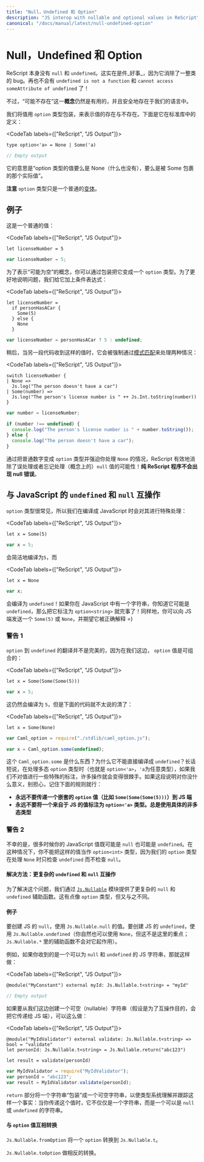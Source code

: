 ```yaml
---
title: "Null，Undefined 和 Option"
description: "JS interop with nullable and optional values in ReScript"
canonical: "/docs/manual/latest/null-undefined-option"
---
```


<!--
# Null, Undefined and Option
-->
# Null，Undefined 和 Option

<!--
ReScript itself doesn't have the notion of `null` or `undefined`. This is a _great_ thing, as it wipes out an entire category of bugs. No more `undefined is not a function`, and `cannot access someAttribute of undefined`!
-->

ReScript 本身没有 `null` 和 `undefined`。这实在是件_好事_，因为它消除了一整类的 bug。再也不会有 `undefined is not a function` 和 `cannot access someAttribute of undefined` 了！

<!--
However, the **concept** of a potentially nonexistent value is still useful, and safely exists in our language.
-->

不过，“可能不存在”这一**概念**仍然是有用的，并且安全地存在于我们的语言中。

<!--
We represent the existence and nonexistence of a value by wrapping it with the `option` type. Here's its definition from the standard library:
-->

我们将值用 `option` 类型包装，来表示值的存在与不存在。下面是它在标准库中的定义：

<CodeTab labels={["ReScript", "JS Output"]}>

```res example
type option<'a> = None | Some('a)
```
```js
// Empty output
```

</CodeTab>

<!--
It means "a value of type option is either None (representing nothing) or that actual value wrapped in a Some".
-->

它的意思是“option 类型的值要么是 None（什么也没有），要么是被 Some 包裹的那个实际值”。

<!--
**Note** how the `option` type is just a regular [variant](variant.md).
-->

**注意** `option` 类型只是一个普通的[变体](variant.md)。

<!--
## Example
-->
## 例子

<!--
Here's a normal value:
-->

这是一个普通的值：

<CodeTab labels={["ReScript", "JS Output"]}>

```res example
let licenseNumber = 5
```
```js
var licenseNumber = 5;
```

</CodeTab>

<!--
To represent the concept of "maybe null", you'd turn this into an `option` type by wrapping it. For the sake of a more illustrative example, we'll put a condition around it:
-->

为了表示“可能为空”的概念，你可以通过包装把它变成一个 `option` 类型。为了更好地说明问题，我们给它加上条件表达式：

<CodeTab labels={["ReScript", "JS Output"]}>

```res
let licenseNumber =
  if personHasACar {
    Some(5)
  } else {
    None
  }
```
```js
var licenseNumber = personHasACar ? 5 : undefined;
```

</CodeTab>

<!--
Later on, when another piece of code receives such value, it'd be forced to handle both cases through [pattern matching](pattern-matching-destructuring.md):
-->

稍后，当另一段代码收到这样的值时，它会被强制通过[模式匹配](pattern-matching-destructuring.md)来处理两种情况：

<CodeTab labels={["ReScript", "JS Output"]}>

```res
switch licenseNumber {
| None =>
  Js.log("The person doesn't have a car")
| Some(number) =>
  Js.log("The person's license number is " ++ Js.Int.toString(number))
}
```
```js
var number = licenseNumber;

if (number !== undefined) {
  console.log("The person's license number is " + number.toString());
} else {
  console.log("The person doesn't have a car");
}
```

</CodeTab>

<!--
By turning your ordinary number into an `option` type, and by forcing you to handle the `None` case, the language effectively removed the possibility for you to mishandle, or forget to handle, a conceptual `null` value! **A pure ReScript program doesn't have null errors**.
-->

通过把普通数字变成 `option` 类型并强迫你处理 `None` 的情况，ReScript 有效地消除了误处理或者忘记处理（概念上的）`null` 值的可能性！**纯 ReScript 程序不会出现 null 错误**。

<!--
## Interoperate with JavaScript `undefined` and `null`
-->
## 与 JavaScript 的 `undefined` 和 `null` 互操作

<!--
The `option` type is common enough that we special-case it when compiling to JavaScript:
-->

`option` 类型很常见，所以我们在编译成 JavaScript 时会对其进行特殊处理：

<CodeTab labels={["ReScript", "JS Output"]}>

```res example
let x = Some(5)
```
```js
var x = 5;
```

</CodeTab>

<!--
simply compiles down to `5`, and
-->

会简洁地编译为`5`，而

<CodeTab labels={["ReScript", "JS Output"]}>

```res example
let x = None
```
```js
var x;
```

</CodeTab>

<!--
compiles to `undefined`! If you've got e.g. a string in JavaScript that you know might be `undefined`, type it as `option<string>` and you're done! Likewise, you can send a `Some(5)` or `None` to the JS side and expect it to be interpreted correctly =)
-->

会编译为 `undefined`！如果你在 JavaScript 中有一个字符串，你知道它可能是 `undefined`，那么把它标注为 `option<string>` 就完事了！同样地，你可以向 JS 端发送一个 `Some(5)` 或 `None`，并期望它被正确解释 =)

<!--
### Caveat 1
-->
### 警告 1

<!--
The option-to-undefined translation isn't perfect, because on our side, `option` values can be composed:
-->

`option` 到 `undefined` 的翻译并不是完美的，因为在我们这边， `option` 值是可组合的：

<CodeTab labels={["ReScript", "JS Output"]}>

```res example
let x = Some(Some(Some(5)))
```
```js
var x = 5;
```

</CodeTab>

<!--
This still compiles to `5`, but this gets troublesome:
-->

这仍然会编译为 `5`，但是下面的代码就不太说的清了：

<CodeTab labels={["ReScript", "JS Output"]}>

```res example
let x = Some(None)
```
```js
var Caml_option = require("./stdlib/caml_option.js");

var x = Caml_option.some(undefined);
```

</CodeTab>

<!--
What's this `Caml_option.some` thing? Why can't this compile to `undefined`? Long story short, when dealing with a polymorphic `option` type (aka `option<'a>`, for any `'a`), many operations become tricky if we don't mark the value with some special annotation. If this doesn't make sense, don't worry; just remember the following rule:
-->

这个 `Caml_option.some` 是什么东西？为什么它不能直接编译成 `undefined`？长话短说，在处理多态 `option` 类型时（也就是 `option<'a>`，`'a`为任意类型），如果我们不对值进行一些特殊的标注，许多操作就会变得很棘手。如果这段说明对你没什么意义，别担心，记住下面的规则就行：

<!--
- **Never, EVER, pass a nested `option` value (e.g. `Some(Some(Some(5)))`) into the JS side.**
- **Never, EVER, annotate a value coming from JS as `option<'a>`. Always give the concrete, non-polymorphic type.**
-->

- **永远不要传递一个嵌套的 `option` 值（比如 `Some(Some(Some(5)))`）到 JS 端**
- **永远不要将一个来自于 JS 的值标注为 `option<'a>` 类型。总是使用具体的非多态类型**

<!--
### Caveat 2
-->
### 警告 2

<!--
Unfortunately, lots of times, your JavaScript value might be _both_ `null` or `undefined`. In that case, you unfortunately can't type such value as e.g. `option<int>`, since our `option` type only checks for `undefined` and not `null` when dealing with a `None`.
-->

不幸的是，很多时候你的 JavaScript 值既可能是 `null` 也可能是 `undefined`。在这种情况下，你不能把这样的值当作 `option<int>` 类型，因为我们的 `option` 类型在处理 `None` 时只检查 `undefined` 而不检查 `null`。

<!--
#### Solution: More Sophisticated `undefined` & `null` Interop
-->
#### 解决方法：更复杂的 `undefined` 和 `null` 互操作

<!--
To solve this, we provide access to more elaborate `null` and `undefined` helpers through the [`Js.Nullable`](api/js/nullable) module. This somewhat works like an `option` type, but is different from it.
-->

为了解决这个问题，我们通过 [`Js.Nullable`](api/js/nullable) 模块提供了更复杂的 `null` 和 `undefined` 辅助函数。这有点像 `option` 类型，但又与之不同。

<!--
#### Examples
-->
#### 例子

<!--
To create a JS `null`, use the value `Js.Nullable.null`. To create a JS `undefined`, use `Js.Nullable.undefined` (you can naturally use `None` too, but that's not the point here; the `Js.Nullable.*` helpers wouldn't work with it).
-->

要创建 JS 的 `null`，使用 `Js.Nullable.null` 的值。要创建 JS 的 `undefined`，使用 `Js.Nullable.undefined`（你自然也可以使用 `None`，但这不是这里的重点；`Js.Nullable.*` 里的辅助函数不会对它起作用）。

<!--
If you're receiving, for example, a JS string that can be null and undefined, type it as:
-->

例如，如果你收到的是一个可以为 `null` 和 `undefined` 的 JS 字符串，那就这样做：

<CodeTab labels={["ReScript", "JS Output"]}>

```res example
@module("MyConstant") external myId: Js.Nullable.t<string> = "myId"
```
```js
// Empty output
```

</CodeTab>

<!--
To create such a nullable string from our side (presumably to pass it to the JS side, for interop purpose), do:
-->

如果要从我们这边创建一个可空（nullable）字符串（假设是为了互操作目的，会把它传递给 JS 端），可以这么做：


<CodeTab labels={["ReScript", "JS Output"]}>

```res example
@module("MyIdValidator") external validate: Js.Nullable.t<string> => bool = "validate"
let personId: Js.Nullable.t<string> = Js.Nullable.return("abc123")

let result = validate(personId)
```
```js
var MyIdValidator = require("MyIdValidator");
var personId = "abc123";
var result = MyIdValidator.validate(personId);
```

</CodeTab>

<!--
The `return` part "wraps" a string into a nullable string, to make the type system understand and track the fact that, as you pass this value around, it's not just a string, but a string that can be `null` or `undefined`.
-->

`return` 部分将一个字符串“包装”成一个可空字符串，以使类型系统理解并跟踪这样一个事实：当你传递这个值时，它不仅仅是一个字符串，而是一个可以是 `null` 或 `undefined` 的字符串。

<!--
#### Convert to/from `option`
-->
#### 与 `option` 值互相转换

<!--
`Js.Nullable.fromOption` converts from a `option` to `Js.Nullable.t`.

`Js.Nullable.toOption` does the opposite.
-->

`Js.Nullable.fromOption` 将一个 `option` 转换到 `Js.Nullable.t`。

`Js.Nullable.toOption` 做相反的转换。
